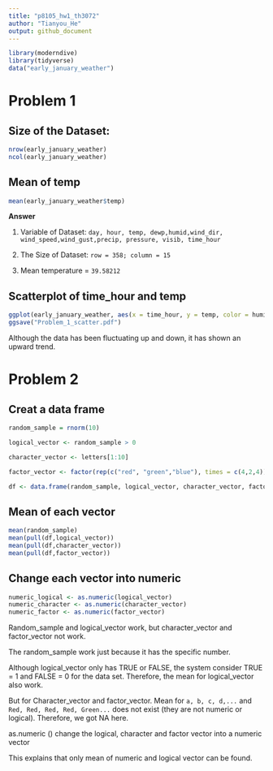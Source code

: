 ```yaml
---
title: "p8105_hw1_th3072"
author: "Tianyou_He"
output: github_document
---
```


```r
library(moderndive)
library(tidyverse)
data("early_january_weather")
```

# Problem 1

## Size of the Dataset:
```r
nrow(early_january_weather)
ncol(early_january_weather)
```
## Mean of temp
```r
mean(early_january_weather$temp)
```
**Answer**

1. Variable of Dataset: `day, hour, temp, dewp,humid,wind_dir, wind_speed,wind_gust,precip, pressure, visib, time_hour`

2. The Size of Dataset: `row = 358; column = 15`

3. Mean temperature = `39.58212`

## Scatterplot of time_hour and temp
```r
ggplot(early_january_weather, aes(x = time_hour, y = temp, color = humid )) + geom_point()
ggsave("Problem_1_scatter.pdf")
```

Although the data has been fluctuating up and down, it has shown an upward trend.

# Problem 2

## Creat a data frame
```r
random_sample = rnorm(10)

logical_vector <- random_sample > 0

character_vector <- letters[1:10]

factor_vector <- factor(rep(c("red", "green","blue"), times = c(4,2,4)))
```

```r
df <- data.frame(random_sample, logical_vector, character_vector, factor_vector)
```

## Mean of each vector
```r
mean(random_sample)
mean(pull(df,logical_vector))
mean(pull(df,character_vector))
mean(pull(df,factor_vector))
```

## Change each vector into numeric 
```r
numeric_logical <- as.numeric(logical_vector)
numeric_character <- as.numeric(character_vector)
numeric_factor <- as.numeric(factor_vector)
```

Random_sample and logical_vector work, but character_vector and factor_vector not work. 

The random_sample work just because it has the specific number. 

Although logical_vector only has TRUE or FALSE, the system consider TRUE = 1 and FALSE = 0 for the data set. Therefore, the mean for logical_vector also work. 

But for Character_vector and factor_vector. Mean for `a, b, c, d,...` and `Red, Red, Red, Red, Green...` does not exist (they are not numeric or logical). Therefore, we got NA here. 

as.numeric () change the logical, character and factor vector into a numeric vector

This explains that only mean of numeric and logical vector can be found. 

